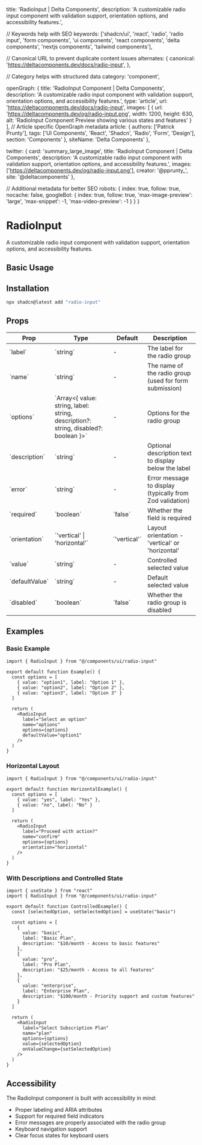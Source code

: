   title: 'RadioInput | Delta Components',
  description: 'A customizable radio input component with validation support, orientation options, and accessibility features.',

  // Keywords help with SEO
  keywords: ['shadcn/ui', 'react', 'radio', 'radio input', 'form components', 'ui components', 'react components', 'delta components', 'nextjs components', 'tailwind components'],

  // Canonical URL to prevent duplicate content issues
  alternates: {
    canonical: 'https://deltacomponents.dev/docs/radio-input',
  },

  // Category helps with structured data
  category: 'component',

  openGraph: {
    title: 'RadioInput Component | Delta Components',
    description: 'A customizable radio input component with validation support, orientation options, and accessibility features.',
    type: 'article',
    url: 'https://deltacomponents.dev/docs/radio-input',
    images: [
      {
        url: 'https://deltacomponents.dev/og/radio-input.png',
        width: 1200,
        height: 630,
        alt: 'RadioInput Component Preview showing various states and features'
      }
    ],
    // Article specific OpenGraph metadata
    article: {
      authors: ['Patrick Prunty'],
      tags: ['UI Components', 'React', 'Shadcn', 'Radio', 'Form', 'Design'],
      section: 'Components'
    },
    siteName: 'Delta Components'
  },

  twitter: {
    card: 'summary_large_image',
    title: 'RadioInput Component | Delta Components',
    description: 'A customizable radio input component with validation support, orientation options, and accessibility features.',
    images: ['https://deltacomponents.dev/og/radio-input.png'],
    creator: '@pprunty_',
    site: '@deltacomponents'
  },

  // Additional metadata for better SEO
  robots: {
    index: true,
    follow: true,
    nocache: false,
    googleBot: {
      index: true,
      follow: true,
      'max-image-preview': 'large',
      'max-snippet': -1,
      'max-video-preview': -1
    }
  }
}

# RadioInput

A customizable radio input component with validation support, orientation options, and accessibility features.

## Basic Usage

<ComponentTabs name="radio-input-basic" />

## Installation

```bash
npx shadcn@latest add "radio-input"
```

## Props

<div className="my-6 w-full overflow-y-auto">
  <table className="w-full">
    <thead>
      <tr className="m-0 border-t p-0 even:bg-muted">
        <th className="border px-4 py-2 text-left font-bold">Prop</th>
        <th className="border px-4 py-2 text-left font-bold">Type</th>
        <th className="border px-4 py-2 text-left font-bold">Default</th>
        <th className="border px-4 py-2 text-left font-bold">Description</th>
      </tr>
    </thead>
    <tbody>
      <tr className="m-0 border-t p-0 even:bg-muted">
        <td className="border px-4 py-2 text-left">`label`</td>
        <td className="border px-4 py-2 text-left">`string`</td>
        <td className="border px-4 py-2 text-left">-</td>
        <td className="border px-4 py-2 text-left">The label for the radio group</td>
      </tr>
      <tr className="m-0 border-t p-0 even:bg-muted">
        <td className="border px-4 py-2 text-left">`name`</td>
        <td className="border px-4 py-2 text-left">`string`</td>
        <td className="border px-4 py-2 text-left">-</td>
        <td className="border px-4 py-2 text-left">The name of the radio group (used for form submission)</td>
      </tr>
      <tr className="m-0 border-t p-0 even:bg-muted">
        <td className="border px-4 py-2 text-left">`options`</td>
        <td className="border px-4 py-2 text-left">`Array<{ value: string, label: string, description?: string, disabled?: boolean }>`</td>
        <td className="border px-4 py-2 text-left">-</td>
        <td className="border px-4 py-2 text-left">Options for the radio group</td>
      </tr>
      <tr className="m-0 border-t p-0 even:bg-muted">
        <td className="border px-4 py-2 text-left">`description`</td>
        <td className="border px-4 py-2 text-left">`string`</td>
        <td className="border px-4 py-2 text-left">-</td>
        <td className="border px-4 py-2 text-left">Optional description text to display below the label</td>
      </tr>
      <tr className="m-0 border-t p-0 even:bg-muted">
        <td className="border px-4 py-2 text-left">`error`</td>
        <td className="border px-4 py-2 text-left">`string`</td>
        <td className="border px-4 py-2 text-left">-</td>
        <td className="border px-4 py-2 text-left">Error message to display (typically from Zod validation)</td>
      </tr>
      <tr className="m-0 border-t p-0 even:bg-muted">
        <td className="border px-4 py-2 text-left">`required`</td>
        <td className="border px-4 py-2 text-left">`boolean`</td>
        <td className="border px-4 py-2 text-left">`false`</td>
        <td className="border px-4 py-2 text-left">Whether the field is required</td>
      </tr>
      <tr className="m-0 border-t p-0 even:bg-muted">
        <td className="border px-4 py-2 text-left">`orientation`</td>
        <td className="border px-4 py-2 text-left">`'vertical' | 'horizontal'`</td>
        <td className="border px-4 py-2 text-left">`'vertical'`</td>
        <td className="border px-4 py-2 text-left">Layout orientation - 'vertical' or 'horizontal'</td>
      </tr>
      <tr className="m-0 border-t p-0 even:bg-muted">
        <td className="border px-4 py-2 text-left">`value`</td>
        <td className="border px-4 py-2 text-left">`string`</td>
        <td className="border px-4 py-2 text-left">-</td>
        <td className="border px-4 py-2 text-left">Controlled selected value</td>
      </tr>
      <tr className="m-0 border-t p-0 even:bg-muted">
        <td className="border px-4 py-2 text-left">`defaultValue`</td>
        <td className="border px-4 py-2 text-left">`string`</td>
        <td className="border px-4 py-2 text-left">-</td>
        <td className="border px-4 py-2 text-left">Default selected value</td>
      </tr>
      <tr className="m-0 border-t p-0 even:bg-muted">
        <td className="border px-4 py-2 text-left">`disabled`</td>
        <td className="border px-4 py-2 text-left">`boolean`</td>
        <td className="border px-4 py-2 text-left">`false`</td>
        <td className="border px-4 py-2 text-left">Whether the radio group is disabled</td>
      </tr>
    </tbody>
  </table>
</div>

## Examples

### Basic Example

```tsx
import { RadioInput } from "@/components/ui/radio-input"

export default function Example() {
  const options = [
    { value: "option1", label: "Option 1" },
    { value: "option2", label: "Option 2" },
    { value: "option3", label: "Option 3" }
  ]

  return (
    <RadioInput
      label="Select an option"
      name="options"
      options={options}
      defaultValue="option1"
    />
  )
}
```

### Horizontal Layout

```tsx
import { RadioInput } from "@/components/ui/radio-input"

export default function HorizontalExample() {
  const options = [
    { value: "yes", label: "Yes" },
    { value: "no", label: "No" }
  ]

  return (
    <RadioInput
      label="Proceed with action?"
      name="confirm"
      options={options}
      orientation="horizontal"
    />
  )
}
```

### With Descriptions and Controlled State

```tsx
import { useState } from "react"
import { RadioInput } from "@/components/ui/radio-input"

export default function ControlledExample() {
  const [selectedOption, setSelectedOption] = useState("basic")
  
  const options = [
    { 
      value: "basic", 
      label: "Basic Plan", 
      description: "$10/month - Access to basic features" 
    },
    { 
      value: "pro", 
      label: "Pro Plan", 
      description: "$25/month - Access to all features" 
    },
    { 
      value: "enterprise", 
      label: "Enterprise Plan", 
      description: "$100/month - Priority support and custom features" 
    }
  ]
  
  return (
    <RadioInput
      label="Select Subscription Plan"
      name="plan"
      options={options}
      value={selectedOption}
      onValueChange={setSelectedOption}
    />
  )
}
```

## Accessibility

The RadioInput component is built with accessibility in mind:

- Proper labeling and ARIA attributes
- Support for required field indicators
- Error messages are properly associated with the radio group
- Keyboard navigation support
- Clear focus states for keyboard users
